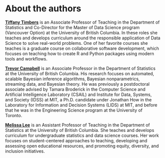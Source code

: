 # About the authors {-}

**[Tiffany Timbers](https://tiffanytimbers.com/)** is an Associate Professor of Teaching in the Department of
Statistics and Co-Director for the Master of Data Science program (Vancouver
Option) at the University of British Columbia. In these roles she teaches and
develops curriculum around the responsible application of Data Science to solve
real-world problems. One of her favorite courses she teaches is a graduate
course on collaborative software development, which focuses on teaching how to
create R and Python packages using modern tools and workflows.


**[Trevor Campbell](https://trevorcampbell.me)** is an Associate Professor in the Department of Statistics at
the University of British Columbia. His research focuses on automated, scalable
Bayesian inference algorithms, Bayesian nonparametrics, streaming data, and
Bayesian theory. He was previously a postdoctoral associate advised by Tamara
Broderick in the Computer Science and Artificial Intelligence Laboratory
(CSAIL) and Institute for Data, Systems, and Society (IDSS) at MIT, a Ph.D.
candidate under Jonathan How in the Laboratory for Information and Decision
Systems (LIDS) at MIT, and before that he was in the Engineering Science
program at the University of Toronto.


**[Melissa Lee](https://www.stat.ubc.ca/users/melissa-lee)** is an Assistant Professor of Teaching in the Department of
Statistics at the University of British Columbia. She teaches and develops
curriculum for undergraduate statistics and data science courses. Her work
focuses on student-centered approaches to teaching, developing and assessing
open educational resources, and promoting equity, diversity, and inclusion
initiatives.
